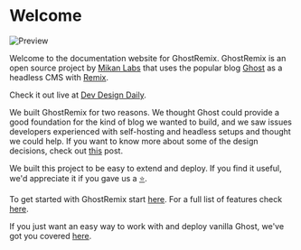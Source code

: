 # Welcome

![Preview](/image.webp)

Welcome to the documentation website for GhostRemix. GhostRemix is an open source project by [Mikan Labs](https://mikanlabs.com) that uses the popular blog [Ghost](https://ghost.org/) as a headless CMS with [Remix](https://remix.run/).

Check it out live at [Dev Design Daily](https://devdesigndaily.com).

We built GhostRemix for two reasons. We thought Ghost could provide a good foundation for the kind of blog we wanted to build, and we saw issues developers experienced with self-hosting and headless setups and thought we could help.
If you want to know more about some of the design decisions, check out [this](https://devdesigndaily.com/ghost-remix) post.

We built this project to be easy to extend and deploy. If you find it useful, we'd appreciate it if you gave us a [⭐](https://github.com/mikan-laboratory/ghost-remix).

To get started with GhostRemix start [here](/local-development). For a full list of features check [here](/features).

If you just want an easy way to work with and deploy vanilla Ghost, we've got you covered [here](/vanilla-ghost).
